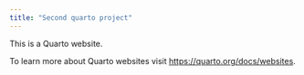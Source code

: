 ```yaml
---
title: "Second quarto project"
---
```


This is a Quarto website.

To learn more about Quarto websites visit <https://quarto.org/docs/websites>.
